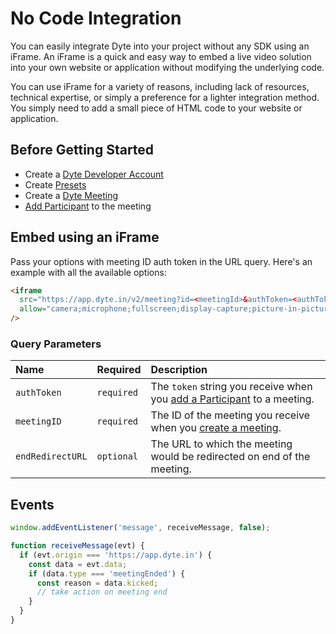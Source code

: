 # No Code Integration

You can easily integrate Dyte into your project without any SDK using an iFrame. An iFrame is a quick and easy way to embed a live video solution into your own website or application without modifying the underlying code. 

You can use iFrame for a variety of reasons, including lack of resources, technical expertise, or simply a preference for a lighter integration method. 
You simply need to add a small piece of HTML code to your website or application.

## Before Getting Started

- Create a [Dyte Developer Account](https://dev.dyte.io/)
- Create [Presets](https://dev.dyte.io/roles-presets)
- Create a
  [Dyte Meeting](https://docs.dyte.io/api/?v=v2#/operations/create_meeting)
- [Add Participant](https://docs.dyte.io/api/?v=v2#/operations/add_participant)
  to the meeting

## Embed using an iFrame

Pass your options with meeting ID auth token in the URL query. Here's an example with all the available options:

```html
<iframe
  src="https://app.dyte.in/v2/meeting?id=<meetingId>&authToken=<authToken>&showSetupScreen=true&disableVideoBackground=true&orgId=<orgId>"
  allow="camera;microphone;fullscreen;display-capture;picture-in-picture;clipboard-write;"
/>
```

### Query Parameters

| Name             | Required   | Description                                                                                                  |
| :--------------- | :--------- | :----------------------------------------------------------------------------------------------------------- |
| `authToken`      | `required` | The `token` string you receive when you [add a Participant](/api/#/operations/add_participant) to a meeting. |
| `meetingID` | `required` | The ID  of the meeting you receive when you [create a meeting](https://docs.dyte.io/api/?v=v2#/operations/create_meeting).
|`endRedirectURL`|`optional`|The URL to which the meeting would be redirected on end of the meeting.|                                                      |

## Events

```js
window.addEventListener('message', receiveMessage, false);

function receiveMessage(evt) {
  if (evt.origin === 'https://app.dyte.in') {
    const data = evt.data;
    if (data.type === 'meetingEnded') {
      const reason = data.kicked;
      // take action on meeting end
    }
  }
}
```

